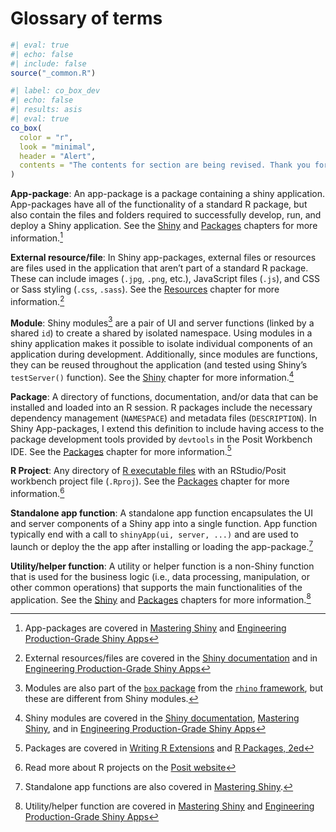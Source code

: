 # Glossary of terms 

```r
#| eval: true 
#| echo: false 
#| include: false
source("_common.R")
```

```r
#| label: co_box_dev
#| echo: false
#| results: asis
#| eval: true
co_box(
  color = "r", 
  look = "minimal",
  header = "Alert",
  contents = "The contents for section are being revised. Thank you for your patience."
)
```



[App-package]{style="font-weight: bold;"}: An app-package is a package containing a shiny application. App-packages have all of the functionality of a standard R package, but also contain the files and folders required to successfully develop, run, and deploy a Shiny application. See the [Shiny](shiny.qmd) and [Packages](packages.qmd) chapters for more information.[^glossary-app-packages]

[^glossary-app-packages]: App-packages are covered in [Mastering Shiny](https://mastering-shiny.org/) and [Engineering Production-Grade Shiny Apps](https://engineering-shiny.org/)

[External resource/file]{style="font-weight: bold;"}: In Shiny app-packages, external files or resources are files used in the application that aren't part of a standard R package. These can include images (`.jpg`, `.png`, etc.), JavaScript files (`.js`), and CSS or Sass styling (`.css`, `.sass`). See the [Resources](resources.qmd) chapter for more information.[^glossary-external-files]

[^glossary-external-files]: External resources/files are covered in the [Shiny documentation](https://shiny.posit.co/r/reference/shiny/latest/resourcepaths) and in [Engineering Production-Grade Shiny Apps](https://engineering-shiny.org/golem.html#instappwww)


[Module]{style="font-weight: bold;"}: Shiny modules[^glossary-box-modules] are a pair of UI and server functions (linked by a shared `id`) to create a shared by isolated namespace. Using modules in a shiny application makes it possible to isolate individual components of an application during development. Additionally, since modules are functions, they can be reused throughout the application (and tested using Shiny's `testServer()` function). See the [Shiny](shiny.qmd) chapter for more information.[^glossary-modules]

[^glossary-modules]: Shiny modules are covered in the [Shiny documentation](https://shiny.posit.co/r/articles/improve/modules/), [Mastering Shiny](https://mastering-shiny.org/scaling-modules.html), and in [Engineering Production-Grade Shiny Apps](https://engineering-shiny.org/structuring-project.html#using-shiny-modules)

[^glossary-box-modules]: Modules are also part of the [`box` package](https://klmr.me/box/) from the [`rhino` framework](https://appsilon.github.io/rhino/), but these are different from Shiny modules.

[Package]{style="font-weight: bold;"}: A directory of functions, documentation, and/or data that can be installed and loaded into an R session. R packages include the necessary dependency management (`NAMESPACE`) and metadata files (`DESCRIPTION`). In Shiny App-packages, I extend this definition to include having access to the package development tools provided by `devtools` in the Posit Workbench IDE. See the [Packages](packages.qmd) chapter for more information.[^glossary-packages]

[^glossary-packages]: Packages are covered in [Writing R Extensions](https://rstudio.github.io/r-manuals/r-exts/) and [R Packages, 2ed](https://r-pkgs.org/)

[R Project]{style="font-weight: bold;"}: Any directory of [R executable files](https://cran.r-project.org/) with an RStudio/Posit workbench project file (`.Rproj`). See the [Packages](packages.qmd) chapter for more information.[^glossary-rproj]

[^glossary-rproj]: Read more about R projects on the [Posit website](https://support.posit.co/hc/en-us/articles/200526207-Using-RStudio-Projects)

[Standalone app function]{style="font-weight: bold;"}: A standalone app function encapsulates the UI and server components of a Shiny app into a single function. App function typically end with a call to `shinyApp(ui, server, ...)` and are used to launch or deploy the the app after installing or loading the app-package.[^glossary-standalone-mastering-shiny]

[^glossary-standalone-mastering-shiny]: Standalone app functions are also covered in [Mastering Shiny](https://mastering-shiny.org/scaling-packaging.html).

[Utility/helper function]{style="font-weight: bold;"}: A utility or helper function is a non-Shiny function that is used for the business logic (i.e., data processing, manipulation, or other common operations) that supports the main functionalities of the application. See the [Shiny](shiny.qmd) and [Packages](packages.qmd) chapters for more information.[^glossary-utils-funs]

[^glossary-utils-funs]: Utility/helper function are covered in [Mastering Shiny](https://mastering-shiny.org/scaling-functions.html) and [Engineering Production-Grade Shiny Apps](https://engineering-shiny.org/golem.html#r)
